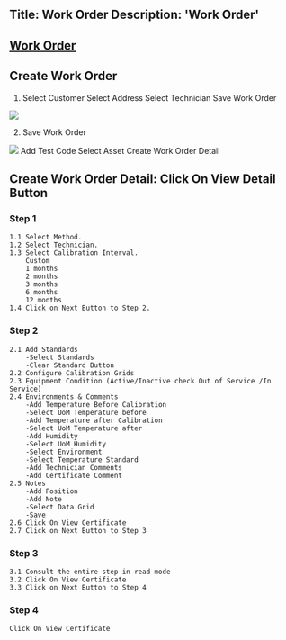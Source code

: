 Title: Work Order
Description: 'Work Order'
---
##  <a href="Work Order.mdx">Work Order</a> 

## Create Work Order

1. 
	Select Customer
	Select Address
	Select Technician
	Save Work Order

<img  src="/images/Work-Order/WorkOrder-Create-Form.png">

2. Save Work Order

<img  src="/images/Work-Order/WorkOrder-Create-Form-Ejem.gif">
	Add Test Code
	Select Asset
	Create Work Order Detail

## Create Work Order Detail: Click On View Detail Button

### Step 1
	1.1 Select Method.
	1.2 Select Technician.
	1.3 Select Calibration Interval.
		Custom
		1 months
		2 months
		3 months
		6 months
		12 months
	1.4 Click on Next Button to Step 2.

### Step 2
	2.1 Add Standards
		-Select Standards
		-Clear Standard Button
	2.2 Configure Calibration Grids
	2.3 Equipment Condition (Active/Inactive check Out of Service /In Service)
	2.4 Environments & Comments
		-Add Temperature Before Calibration
		-Select UoM Temperature before
		-Add Temperature after Calibration
		-Select UoM Temperature after
		-Add Humidity
		-Select UoM Humidity
		-Select Environment
		-Select Temperature Standard
		-Add Technician Comments
		-Add Certificate Comment
	2.5 Notes
		-Add Position
		-Add Note
		-Select Data Grid
		-Save
	2.6 Click On View Certificate
	2.7 Click on Next Button to Step 3


### Step 3
	3.1 Consult the entire step in read mode
	3.2 Click On View Certificate
	3.3 Click on Next Button to Step 4

### Step 4
	Click On View Certificate


